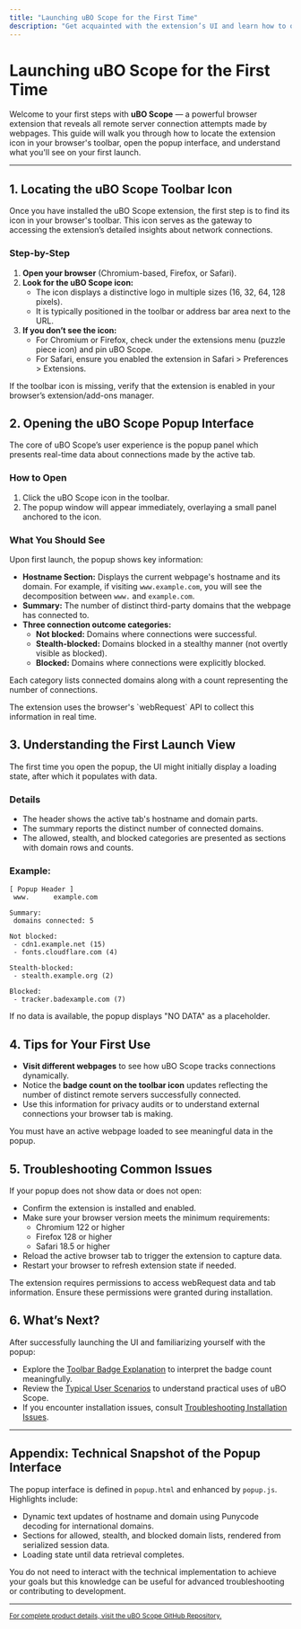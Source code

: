 ```yaml
---
title: "Launching uBO Scope for the First Time"
description: "Get acquainted with the extension’s UI and learn how to open the popup interface after installation. This guide walks you through accessing the toolbar icon and understanding what you should see on your first launch."
---
```


# Launching uBO Scope for the First Time

Welcome to your first steps with **uBO Scope** — a powerful browser extension that reveals all remote server connection attempts made by webpages. This guide will walk you through how to locate the extension icon in your browser's toolbar, open the popup interface, and understand what you'll see on your first launch.

---

## 1. Locating the uBO Scope Toolbar Icon

Once you have installed the uBO Scope extension, the first step is to find its icon in your browser's toolbar. This icon serves as the gateway to accessing the extension’s detailed insights about network connections.

### Step-by-Step

1. **Open your browser** (Chromium-based, Firefox, or Safari).
2. **Look for the uBO Scope icon:**
   - The icon displays a distinctive logo in multiple sizes (16, 32, 64, 128 pixels).
   - It is typically positioned in the toolbar or address bar area next to the URL.
3. **If you don’t see the icon:**
   - For Chromium or Firefox, check under the extensions menu (puzzle piece icon) and pin uBO Scope.
   - For Safari, ensure you enabled the extension in Safari > Preferences > Extensions.

<Tip>
If the toolbar icon is missing, verify that the extension is enabled in your browser’s extension/add-ons manager.
</Tip>

## 2. Opening the uBO Scope Popup Interface

The core of uBO Scope’s user experience is the popup panel which presents real-time data about connections made by the active tab.

### How to Open

1. Click the uBO Scope icon in the toolbar.
2. The popup window will appear immediately, overlaying a small panel anchored to the icon.

### What You Should See

Upon first launch, the popup shows key information:

- **Hostname Section:** Displays the current webpage's hostname and its domain. For example, if visiting `www.example.com`, you will see the decomposition between `www.` and `example.com`.
- **Summary:** The number of distinct third-party domains that the webpage has connected to.
- **Three connection outcome categories:**
  - **Not blocked:** Domains where connections were successful.
  - **Stealth-blocked:** Domains blocked in a stealthy manner (not overtly visible as blocked).
  - **Blocked:** Domains where connections were explicitly blocked.

Each category lists connected domains along with a count representing the number of connections.

<Info>
The extension uses the browser's `webRequest` API to collect this information in real time.
</Info>

## 3. Understanding the First Launch View

The first time you open the popup, the UI might initially display a loading state, after which it populates with data.

### Details

- The header shows the active tab's hostname and domain parts.
- The summary reports the distinct number of connected domains.
- The allowed, stealth, and blocked categories are presented as sections with domain rows and counts.

### Example:

```plaintext
[ Popup Header ]
 www.      example.com

Summary:
 domains connected: 5

Not blocked:
 - cdn1.example.net (15)
 - fonts.cloudflare.com (4)

Stealth-blocked:
 - stealth.example.org (2)

Blocked:
 - tracker.badexample.com (7)
```

If no data is available, the popup displays "NO DATA" as a placeholder.

## 4. Tips for Your First Use

- **Visit different webpages** to see how uBO Scope tracks connections dynamically.
- Notice the **badge count on the toolbar icon** updates reflecting the number of distinct remote servers successfully connected.
- Use this information for privacy audits or to understand external connections your browser tab is making.

<Check>
You must have an active webpage loaded to see meaningful data in the popup.
</Check>

## 5. Troubleshooting Common Issues

If your popup does not show data or does not open:

- Confirm the extension is installed and enabled.
- Make sure your browser version meets the minimum requirements: 
  - Chromium 122 or higher
  - Firefox 128 or higher
  - Safari 18.5 or higher
- Reload the active browser tab to trigger the extension to capture data.
- Restart your browser to refresh extension state if needed.

<Warning>
The extension requires permissions to access webRequest data and tab information. Ensure these permissions were granted during installation.
</Warning>

## 6. What’s Next?

After successfully launching the UI and familiarizing yourself with the popup:

- Explore the [Toolbar Badge Explanation](https://your-docs-domain/overview/introduction-and-value/badge-count-meaning) to interpret the badge count meaningfully.
- Review the [Typical User Scenarios](https://your-docs-domain/overview/concepts-and-use-cases/primary-use-cases) to understand practical uses of uBO Scope.
- If you encounter installation issues, consult [Troubleshooting Installation Issues](https://your-docs-domain/getting-started/first-use-validation/troubleshooting-common-issues).

---

## Appendix: Technical Snapshot of the Popup Interface

The popup interface is defined in `popup.html` and enhanced by `popup.js`. Highlights include:

- Dynamic text updates of hostname and domain using Punycode decoding for international domains.
- Sections for allowed, stealth, and blocked domain lists, rendered from serialized session data.
- Loading state until data retrieval completes.

You do not need to interact with the technical implementation to achieve your goals but this knowledge can be useful for advanced troubleshooting or contributing to development.

---

<u><small>For complete product details, visit the [uBO Scope GitHub Repository](https://github.com/gorhill/uBO-Scope).</small></u>
